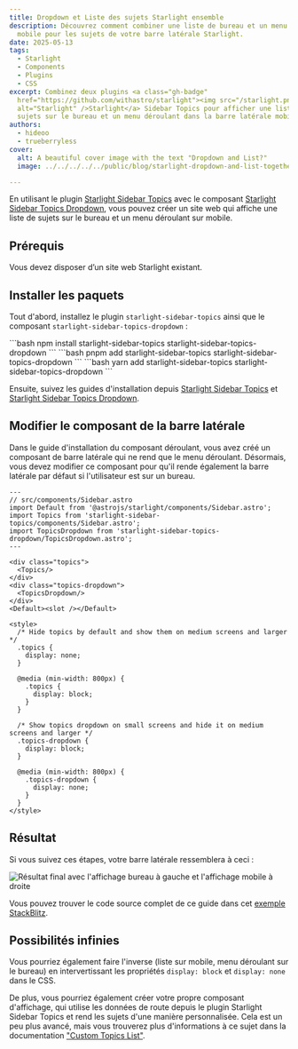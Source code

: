 ```yaml
---
title: Dropdown et Liste des sujets Starlight ensemble
description: Découvrez comment combiner une liste de bureau et un menu déroulant
  mobile pour les sujets de votre barre latérale Starlight.
date: 2025-05-13
tags:
  - Starlight
  - Components
  - Plugins
  - CSS
excerpt: Combinez deux plugins <a class="gh-badge"
  href="https://github.com/withastro/starlight"><img src="/starlight.png"
  alt="Starlight" />Starlight</a> Sidebar Topics pour afficher une liste de
  sujets sur le bureau et un menu déroulant dans la barre latérale mobile.
authors:
  - hideoo
  - trueberryless
cover:
  alt: A beautiful cover image with the text "Dropdown and List?"
  image: ../../../../../public/blog/starlight-dropdown-and-list-together.png

---
```



En utilisant le plugin [Starlight Sidebar Topics](https://github.com/hideoo/starlight-sidebar-topics) avec le composant [Starlight Sidebar Topics Dropdown](https://github.com/trueberryless-org/starlight-sidebar-topics-dropdown), vous pouvez créer un site web qui affiche une liste de sujets sur le bureau et un menu déroulant sur mobile.

## Prérequis

Vous devez disposer d’un site web Starlight existant.

## Installer les paquets

Tout d'abord, installez le plugin `starlight-sidebar-topics` ainsi que le composant `starlight-sidebar-topics-dropdown` :

<Tabs syncKey="pkg">
  <TabItem label="npm">
    ```bash
    npm install starlight-sidebar-topics starlight-sidebar-topics-dropdown
    ```
  </TabItem>

  <TabItem label="pnpm">
    ```bash
    pnpm add starlight-sidebar-topics starlight-sidebar-topics-dropdown
    ```
  </TabItem>

  <TabItem label="Yarn">
    ```bash
    yarn add starlight-sidebar-topics starlight-sidebar-topics-dropdown
    ```
  </TabItem>
</Tabs>

Ensuite, suivez les guides d'installation depuis [Starlight Sidebar Topics](https://starlight-sidebar-topics.netlify.app/docs/getting-started/#installation) et [Starlight Sidebar Topics Dropdown](https://starlight-sidebar-topics-dropdown.trueberryless.org/docs/getting-started/#installation).

## Modifier le composant de la barre latérale

Dans le guide d'installation du composant déroulant, vous avez créé un composant de barre latérale qui ne rend que le menu déroulant. Désormais, vous devez modifier ce composant pour qu'il rende également la barre latérale par défaut si l'utilisateur est sur un bureau.

```astro
---
// src/components/Sidebar.astro
import Default from '@astrojs/starlight/components/Sidebar.astro';
import Topics from 'starlight-sidebar-topics/components/Sidebar.astro';
import TopicsDropdown from 'starlight-sidebar-topics-dropdown/TopicsDropdown.astro';
---

<div class="topics">
  <Topics/>
</div>
<div class="topics-dropdown">
  <TopicsDropdown/>
</div>
<Default><slot /></Default>

<style>
  /* Hide topics by default and show them on medium screens and larger */
  .topics {
    display: none;
  }

  @media (min-width: 800px) {
    .topics {
      display: block;
    }
  }

  /* Show topics dropdown on small screens and hide it on medium screens and larger */
  .topics-dropdown {
    display: block;
  }

  @media (min-width: 800px) {
    .topics-dropdown {
      display: none;
    }
  }
</style>
```

## Résultat

Si vous suivez ces étapes, votre barre latérale ressemblera à ceci :

![Résultat final avec l'affichage bureau à gauche et l'affichage mobile à droite](../../../../../assets/dropdown-or-list.png)

Vous pouvez trouver le code source complet de ce guide dans cet [exemple StackBlitz](https://stackblitz.com/edit/withastro-starlight-qgraahmp?file=astro.config.mjs).

## Possibilités infinies

Vous pourriez également faire l'inverse (liste sur mobile, menu déroulant sur le bureau) en intervertissant les propriétés `display: block` et `display: none` dans le CSS.

De plus, vous pourriez également créer votre propre composant d'affichage, qui utilise les données de route depuis le plugin Starlight Sidebar Topics et rend les sujets d'une manière personnalisée. Cela est un peu plus avancé, mais vous trouverez plus d'informations à ce sujet dans la documentation ["Custom Topics List"](https://starlight-sidebar-topics.netlify.app/docs/guides/custom-topic-list/).
